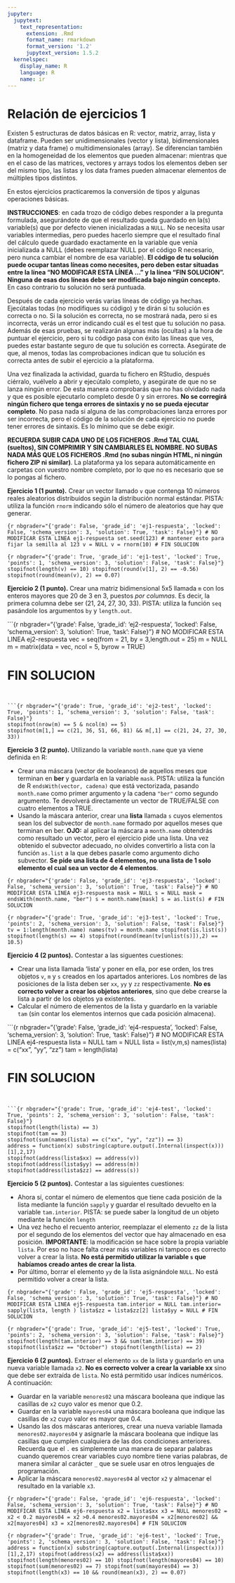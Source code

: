 ---
jupyter:
  jupytext:
    text_representation:
      extension: .Rmd
      format_name: rmarkdown
      format_version: '1.2'
      jupytext_version: 1.5.2
  kernelspec:
    display_name: R
    language: R
    name: ir
---

<!-- #region nbgrader={"grade": false, "grade_id": "cell-bd0b11511d1e9d9c", "locked": true, "schema_version": 3, "solution": false, "task": false} -->
# Relación de ejercicios 1

Existen 5 estructuras de datos básicas en R: vector, matriz, array, lista y dataframe. Pueden ser unidimensionales (vector y lista), bidimensionales (matriz y data frame) o multidimensionales (array). Se diferencian también en la homogeneidad de los elementos que pueden almacenar: mientras que en el caso de las matrices, vectores y arrays todos los elementos deben ser del mismo tipo, las listas y los data frames pueden almacenar elementos de múltiples tipos distintos.

En estos ejercicios practicaremos la conversión de tipos y algunas operaciones básicas.
<!-- #endregion -->

<!-- #region nbgrader={"grade": false, "grade_id": "cell-6931830012e6c23e", "locked": true, "schema_version": 3, "solution": false, "task": false} -->
**INSTRUCCIONES**: en cada trozo de código debes responder a la pregunta formulada, asegurándote de que el resultado queda guardado en la(s) variable(s) que por defecto vienen inicializadas a `NULL`. No se necesita usar variables intermedias, pero puedes hacerlo siempre que el resultado final del cálculo quede guardado exactamente en la variable que venía inicializada a NULL (debes reemplazar NULL por el código R necesario, pero nunca cambiar el nombre de esa variable). **El código de tu solución puede ocupar tantas líneas como necesites, pero deben estar situadas entre la línea "NO MODIFICAR ESTA LÍNEA ..." y la línea "FIN SOLUCION". Ninguna de esas dos líneas debe ser modificada bajo ningún concepto.** En caso contrario tu solución no será puntuada.

Después de cada ejercicio verás varias líneas de código ya hechas. Ejecútalas todas (no modifiques su código) y te dirán si tu solución es correcta o no. Si la solución es correcta, no se mostrará nada, pero si es incorrecta, verás un error indicando cuál es el test que tu solución no pasa. Además de esas pruebas, se realizarán algunas más (ocultas) a la hora de puntuar el ejercicio, pero si tu código pasa con éxito las líneas que ves, puedes estar bastante seguro de que tu solución es correcta. Asegúrate de que, al menos, todas las comprobaciones indican que tu solución es correcta antes de subir el ejercicio a la plataforma.

Una vez finalizada la actividad, guarda tu fichero en RStudio, después ciérralo, vuélvelo a abrir y ejecútalo completo, y asegúrate de que no se lanza ningún error. De esta manera comprobarás que no has olvidado nada y que es posible ejecutarlo completo desde 0 y sin errores. **No se corregirá ningún fichero que tenga errores de sintaxis y no se pueda ejecutar completo**. No pasa nada si alguna de las comprobaciones lanza errores por ser incorrecta, pero el código de la solución de cada ejercicio no puede tener errores de sintaxis. Es lo mínimo que se debe exigir.

**RECUERDA SUBIR CADA UNO DE LOS FICHEROS .Rmd TAL CUAL (sueltos), SIN COMPRIMIR Y SIN CAMBIARLES EL NOMBRE. NO SUBAS NADA MÁS QUE LOS FICHEROS .Rmd (no subas ningún HTML, ni ningún fichero ZIP ni similar)**. La plataforma ya los separa automáticamente en carpetas con vuestro nombre completo, por lo que no es necesario que se lo pongas al fichero.
<!-- #endregion -->

<!-- #region nbgrader={"grade": false, "grade_id": "cell-42564346aa5f4ad2", "locked": true, "schema_version": 3, "solution": false, "task": false} -->
**Ejercicio 1 (1 punto).** Crear un vector llamado `v` que contenga 10 números reales aleatorios distribuidos según la distribución normal estándar. PISTA: utiliza la función `rnorm` indicando sólo el número de aleatorios que hay que generar.
<!-- #endregion -->

```{r nbgrader="{'grade': False, 'grade_id': 'ej1-respuesta', 'locked': False, 'schema_version': 3, 'solution': True, 'task': False}"}
# NO MODIFICAR ESTA LINEA ej1-respuesta
set.seed(123) # mantener esto para fijar la semilla al 123
v = NULL
v = rnorm(10)
# FIN SOLUCION
```


```{r nbgrader="{'grade': True, 'grade_id': 'ej1-test', 'locked': True, 'points': 1, 'schema_version': 3, 'solution': False, 'task': False}"}
stopifnot(length(v) == 10)
stopifnot(round(v[1], 2) == -0.56)
stopifnot(round(mean(v), 2) == 0.07)
```

<!-- #region nbgrader={"grade": false, "grade_id": "cell-9fd328c340860990", "locked": true, "schema_version": 3, "solution": false, "task": false} -->
**Ejercicio 2 (1 punto).** Crear una matriz bidimensional 5x5 llamada `m` con los enteros mayores que 20 de 3 en 3, puestos *por columnas*. Es decir, la primera columna debe ser (21, 24, 27, 30, 33). PISTA: utiliza la función `seq` pasándole los argumentos `by` y `length.out`.
<!-- #endregion -->

```{r nbgrader="{'grade': False, 'grade_id': 'ej2-respuesta', 'locked': False, 'schema_version': 3, 'solution': True, 'task': False}"}
# NO MODIFICAR ESTA LINEA ej2-respuesta
vec = seq(from = 21, by = 3,length.out = 25)
m = NULL
m = matrix(data = vec,  ncol = 5, byrow = TRUE)

# FIN SOLUCION
```


```{r nbgrader="{'grade': True, 'grade_id': 'ej2-test', 'locked': True, 'points': 1, 'schema_version': 3, 'solution': False, 'task': False}"}
stopifnot(nrow(m) == 5 & ncol(m) == 5)
stopifnot(m[1,] == c(21, 36, 51, 66, 81) && m[,1] == c(21, 24, 27, 30, 33))
```

<!-- #region nbgrader={"grade": false, "grade_id": "cell-d36fe7d577ef57ff", "locked": true, "schema_version": 3, "solution": false, "task": false} -->
**Ejercicio 3 (2 punto).** Utilizando la variable `month.name` que ya viene definida en R:

- Crear una máscara (vector de booleanos) de aquellos meses que terminan en **ber** y guardarla en la variable `mask`. PISTA: utiliza la función de R `endsWith(vector, cadena)` que está vectorizada, pasando `month.name` como primer argumento y la cadena `"ber"` como segundo argumento. Te devolverá directamente un vector de TRUE/FALSE con cuatro elementos a TRUE.
- Usando la máscara anterior, crear una **lista** llamada `s` cuyos elementos sean los del subvector de `month.name` formado por aquellos meses que terminan en ber.  **OJO:** al aplicar la máscara a `month.name` obtendrás como resultado un vector, pero el ejercicio pide una lista. Una vez obtenido el subvector adecuado, no olvides convertirlo a lista con la función `as.list` a la que debes pasarle como argumento dicho subvector. **Se pide una lista de 4 elementos, no una lista de 1 solo elemento el cual sea un vector de 4 elementos**.
<!-- #endregion -->

```{r nbgrader="{'grade': False, 'grade_id': 'ej3-respuesta', 'locked': False, 'schema_version': 3, 'solution': True, 'task': False}"}
# NO MODIFICAR ESTA LINEA ej3-respuesta
mask = NULL
s = NULL
mask = endsWith(month.name, "ber")
s = month.name[mask]
s = as.list(s)
# FIN SOLUCION
```


```{r nbgrader="{'grade': True, 'grade_id': 'ej3-test', 'locked': True, 'points': 2, 'schema_version': 3, 'solution': False, 'task': False}"}
tv = 1:length(month.name)
names(tv) = month.name
stopifnot(is.list(s))
stopifnot(length(s) == 4)
stopifnot(round(mean(tv[unlist(s)]),2) == 10.5)
```

<!-- #region nbgrader={"grade": false, "grade_id": "cell-be1bb1bb6a445cfc", "locked": true, "schema_version": 3, "solution": false, "task": false} -->
**Ejercicio 4 (2 puntos).** Contestar a las siguentes cuestiones:

- Crear una lista llamada 'lista' y poner en ella, por ese orden, los tres objetos `v`, `m` y `s` creados en los apartados anteriores. Los nombres de las posiciones de la lista deben ser `xx`, `yy` y `zz` respectivamente. **No es correcto volver a crear los objetos anteriores**, sino que debe crearse la lista a partir de los objetos ya existentes.
- Calcular el número de elementos de la lista y guardarlo en la variable `tam` (sin contar los elementos internos que cada posición almacena).
<!-- #endregion -->

```{r nbgrader="{'grade': False, 'grade_id': 'ej4-respuesta', 'locked': False, 'schema_version': 3, 'solution': True, 'task': False}"}
# NO MODIFICAR ESTA LINEA ej4-respuesta
lista = NULL
tam = NULL
lista = list(v,m,s)
names(lista) = c("xx", "yy", "zz")
tam = length(lista)

# FIN SOLUCION
```


```{r nbgrader="{'grade': True, 'grade_id': 'ej4-test', 'locked': True, 'points': 2, 'schema_version': 3, 'solution': False, 'task': False}"}
stopifnot(length(lista) == 3)
stopifnot(tam == 3)
stopifnot(sum(names(lista) == c("xx", "yy", "zz")) == 3)
address = function(x) substring(capture.output(.Internal(inspect(x)))[1],2,17)
stopifnot(address(lista$xx) == address(v))
stopifnot(address(lista$yy) == address(m))
stopifnot(address(lista$zz) == address(s))
```

**Ejercicio 5 (2 puntos).** Contestar a las siguientes cuestiones:

- Ahora sí, contar el número de elementos que tiene cada posición de la lista mediante la función `sapply` y guardar el resultado devuelto en la variable `tam.interior`. PISTA: se puede saber la longitud de un objeto mediante la función `length`
- Una vez hecho el recuento anterior, reemplazar el elemento `zz` de la lista por el segundo de los elementos del vector que hay almacenado en esa posición. **IMPORTANTE**: la modificación se hace sobre la propia variable `lista`. Por eso no hace falta crear más variables ni tampoco es correcto volver a crear la lista. **No está permitido utilizar la variable `s` que habíamos creado antes de crear la lista**.
- Por último, borrar el elemento `yy` de la lista asignándole `NULL`. No está permitido volver a crear la lista.

```{r nbgrader="{'grade': False, 'grade_id': 'ej5-respuesta', 'locked': False, 'schema_version': 3, 'solution': True, 'task': False}"}
# NO MODIFICAR ESTA LINEA ej5-respuesta
tam.interior = NULL
tam.interior= sapply(lista, length )
lista$zz = lista$zz[2]
lista$yy = NULL
# FIN SOLUCION
```


```{r nbgrader="{'grade': True, 'grade_id': 'ej5-test', 'locked': True, 'points': 2, 'schema_version': 3, 'solution': False, 'task': False}"}
stopifnot(length(tam.interior) == 3 && sum(tam.interior) == 39)
stopifnot(lista$zz == "October")
stopifnot(length(lista) == 2)
```

<!-- #region nbgrader={"grade": false, "grade_id": "cell-b59b4c0a967b6fc1", "locked": true, "schema_version": 3, "solution": false, "task": false} -->
**Ejercicio 6 (2 puntos).** Extraer el elemento `xx` de la lista y guardarlo en una nueva variable llamada `x2`. **No es correcto volver a crear la variable xx** sino que debe ser extraída de `lista`. No está permitido usar índices numéricos. A continuación:

- Guardar en la variable `menores02` una máscara booleana que indique las casillas de `x2` cuyo valor es menor que 0.2.
- Guardar en la variable `mayores04` una máscara booleana que indique las casillas de `x2` cuyo valor es mayor que 0.4.
- Usando las dos máscaras anteriores, crear una nueva variable llamada `menores02.mayores04` y asignarle la máscara booleana que indique las casillas que cumplen cualquiera de las dos condiciones anteriores. Recuerda que el `.` es simplemente una manera de separar palabras cuando queremos crear variables cuyo nombre tiene varias palabras, de manera similar al carácter `_` que se suele usar en otros lenguajes de programación.
- Aplicar la máscara `menores02.mayores04` al vector `x2` y almacenar el resultado en la variable `x3`.
<!-- #endregion -->

```{r nbgrader="{'grade': False, 'grade_id': 'ej6-respuesta', 'locked': False, 'schema_version': 3, 'solution': True, 'task': False}"}
# NO MODIFICAR ESTA LINEA ej6-respuesta
x2 = lista$xx
x3 = NULL
menores02 = x2 < 0.2
mayores04 = x2 >0.4
menores02.mayores04 = x2[menores02] && x2[mayores04]
x3 = x2[menores02.mayores04]
# FIN SOLUCION
```


```{r nbgrader="{'grade': True, 'grade_id': 'ej6-test', 'locked': True, 'points': 2, 'schema_version': 3, 'solution': False, 'task': False}"}
address = function(x) substring(capture.output(.Internal(inspect(x)))[1],2,17)
stopifnot(address(x2) == address(lista$xx))
stopifnot(length(menores02) == 10)
stopifnot(length(mayores04) == 10)
stopifnot(sum(menores02) == 7)
stopifnot(sum(mayores04) == 3)
stopifnot(length(x3) == 10 && round(mean(x3), 2) == 0.07)
```
